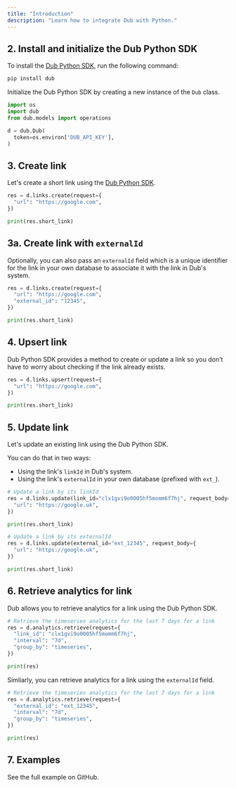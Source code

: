 ```yaml
---
title: "Introduction"
description: "Learn how to integrate Dub with Python."
---
```



<Prerequisites />

## 2. Install and initialize the Dub Python SDK

<Steps titleSize="h3">

<Step title="Install">

To install the [Dub Python SDK](https://dub.co/solutions/python), run the following command:

```bash pip
pip install dub
```

</Step>

<Step title="Initialize">

Initialize the Dub Python SDK by creating a new instance of the `Dub` class.

```python
import os
import dub
from dub.models import operations

d = dub.Dub(
  token=os.environ['DUB_API_KEY'],
)
```

</Step>

</Steps>

## 3. Create link

Let's create a short link using the [Dub Python SDK](https://dub.co/solutions/python).

```python index.py
res = d.links.create(request={
  "url": "https://google.com",
})

print(res.short_link)
```

<Accordion title="Full list of available attributes for the Link model">
  <LinkArguments />
</Accordion>

## 3a. Create link with `externalId`

Optionally, you can also pass an `externalId` field which is a unique identifier for the link in your own database to associate it with the link in Dub's system.

```python index.py
res = d.links.create(request={
  "url": "https://google.com",
  "external_id": "12345",
})

print(res.short_link)
```

## 4. Upsert link

Dub Python SDK provides a method to create or update a link so you don't have to worry about checking if the link already exists.

```python index.py
res = d.links.upsert(request={
  "url": "https://google.com",
})

print(res.short_link)
```

## 5. Update link

Let's update an existing link using the Dub Python SDK.

You can do that in two ways:

- Using the link's `linkId` in Dub's system.
- Using the link's `externalId` in your own database (prefixed with `ext_`).

```python index.py
# Update a link by its linkId
res = d.links.update(link_id="clx1gvi9o0005hf5momm6f7hj", request_body={
  "url": "https://google.uk",
})

print(res.short_link)

# Update a link by its externalId
res = d.links.update(external_id="ext_12345", request_body={
  "url": "https://google.uk",
})

print(res.short_link)
```

## 6. Retrieve analytics for link

Dub allows you to retrieve analytics for a link using the Dub Python SDK.

```python index.py
# Retrieve the timeseries analytics for the last 7 days for a link
res = d.analytics.retrieve(request={
  "link_id": "clx1gvi9o0005hf5momm6f7hj",
  "interval": "7d",
  "group_by": "timeseries",
})

print(res)
```

Simliarly, you can retrieve analytics for a link using the `externalId` field.

```python index.py
# Retrieve the timeseries analytics for the last 7 days for a link
res = d.analytics.retrieve(request={
  "external_id": "ext_12345",
  "interval": "7d",
  "group_by": "timeseries",
})

print(res)
```

## 7. Examples

<CardGroup cols={2}>
  <Card
    title="Python Example"
    icon="github"
    href="https://github.com/dubinc/examples/tree/main/python/flask"
    color="#333333"
  >
    See the full example on GitHub.
  </Card>
</CardGroup>
